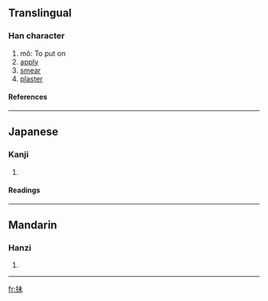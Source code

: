 ==Translingual==
{{rfc-auto}}
===Han character===
{{Han char|rn=64|rad=手|as=05|sn=8|four=|canj=手十木 (QJD)}}
# mǒ: To put on
# [[apply]]
# [[smear]]
# [[plaster]]
====References====
{{Han ref|kx=0424.050|dkj=11927|dj=0772.010|hdz=31848.010|uh=62BA|ud=25274}}
----
==Japanese==
===Kanji===
{{ja-kanji|grade=|rs=手05}}
# {{defn|Japanese}} 
====Readings====
{{ja-readings|on=[[ばい]] (bai), [[め]] (me), [[まい]] (mai)|kun=[[さぐる]] (saguru)}}
----
==Mandarin==
===Hanzi===
{{cmn-hanzi|pin=[[chēn]] (chen1), [[mǒ]] (mo3), [[shēn]] (shen1)|wg=ch'en<sup>1</sup>, mo<sup>3</sup>, shen<sup>1</sup>}}
# {{defn|Mandarin}}
----
[[fr:抺]]